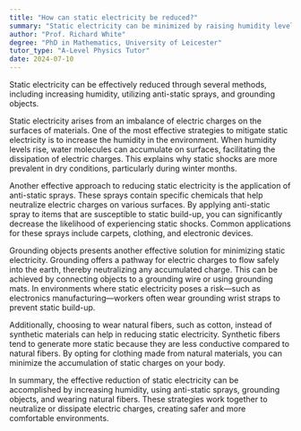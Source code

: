 ```yaml
---
title: "How can static electricity be reduced?"
summary: "Static electricity can be minimized by raising humidity levels, applying anti-static sprays, and grounding objects effectively."
author: "Prof. Richard White"
degree: "PhD in Mathematics, University of Leicester"
tutor_type: "A-Level Physics Tutor"
date: 2024-07-10
---
```


Static electricity can be effectively reduced through several methods, including increasing humidity, utilizing anti-static sprays, and grounding objects.

Static electricity arises from an imbalance of electric charges on the surfaces of materials. One of the most effective strategies to mitigate static electricity is to increase the humidity in the environment. When humidity levels rise, water molecules can accumulate on surfaces, facilitating the dissipation of electric charges. This explains why static shocks are more prevalent in dry conditions, particularly during winter months.

Another effective approach to reducing static electricity is the application of anti-static sprays. These sprays contain specific chemicals that help neutralize electric charges on various surfaces. By applying anti-static spray to items that are susceptible to static build-up, you can significantly decrease the likelihood of experiencing static shocks. Common applications for these sprays include carpets, clothing, and electronic devices.

Grounding objects presents another effective solution for minimizing static electricity. Grounding offers a pathway for electric charges to flow safely into the earth, thereby neutralizing any accumulated charge. This can be achieved by connecting objects to a grounding wire or using grounding mats. In environments where static electricity poses a risk—such as electronics manufacturing—workers often wear grounding wrist straps to prevent static build-up.

Additionally, choosing to wear natural fibers, such as cotton, instead of synthetic materials can help in reducing static electricity. Synthetic fibers tend to generate more static because they are less conductive compared to natural fibers. By opting for clothing made from natural materials, you can minimize the accumulation of static charges on your body.

In summary, the effective reduction of static electricity can be accomplished by increasing humidity, using anti-static sprays, grounding objects, and wearing natural fibers. These strategies work together to neutralize or dissipate electric charges, creating safer and more comfortable environments.
    